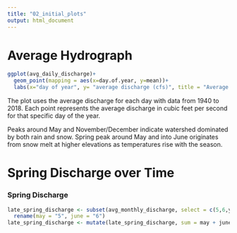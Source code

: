 ```yaml
---
title: "02_initial_plots"
output: html_document
---
```


# Average Hydrograph


```r
ggplot(avg_daily_discharge)+
  geom_point(mapping = aes(x=day.of.year, y=mean))+
  labs(x="day of year", y= "average discharge (cfs)", title = "Average Annual Hydrograph")
```

The plot uses the average discharge for each day with data from 1940 to 2018. Each point represents the average discharge in cubic feet per second for that specific day of the year.

Peaks around May and November/December indicate watershed dominated by both rain and snow. Spring peak around May and into June originates from snow melt at higher elevations as temperatures rise with the season.


# Spring Discharge over Time


### Spring Discharge

```r
late_spring_discharge <- subset(avg_monthly_discharge, select = c(5,6,year)) %>%
  rename(may = "5", june = "6")
late_spring_discharge <- mutate(late_spring_discharge, sum = may + june)
```

